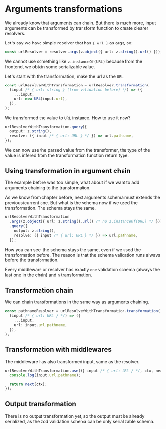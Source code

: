 # Arguments transformations

We already know that arguments can chain. But there is much more, input arguments can be transformed by transform function to create clearer resolvers.

Let's say we have simple resolver that has `{ url }` as args, so:

```ts title="Resolver with url argument"
const urlResolver = resolver.args(z.object({ url: z.string().url() }));
```

We cannot use something like `z.instanceOf(URL)` because from the frontend, we obtain some serializable value.

Let's start with the transformation, make the url as the `URL`.

```ts title="URL transformation"
const urlResolverWithTransformation = urlResolver.transformation(
  (input /* { url: string } (from validation before) */) => ({
    ...input,
    url: new URL(input.url),
  }),
);
```

We transformed the value to `URL` instance. How to use it now?

```ts title="URL transformation"
urlResolverWithTransformation.query({
  output: z.string(),
  resolve: ({ input /* { url: URL } */ }) => url.pathname,
});
```

We can now use the parsed value from the transformer, the type of the value is infered from the transformation function return type.

## Using transformation in argument chain

The example before was too simple, what about if we want to add arguments chaining to the transformation.

As we know from chapter before, next arguments schema must extends the previous/current one. But what is the schema now if we used the transformation.
The schema stays the same.

```ts title="URL transformation"
urlResolverWithTransformation
  .args(z.object({ url: z.string().url() /* no z.instanceOf(URL) */ }))
  .query({
    output: z.string(),
    resolve: ({ input /* { url: URL } */ }) => url.pathname,
  });
```

How you can see, the schema stays the same, even if we used the transformation before. The reason is that the schema validation runs always before the transformation.

Every middleware or resolver has exactly `one` validation schema (always the last one in the chain) and `n` transformation.

## Transformation chain

We can chain transformations in the same way as arguments chaining.

```ts title="URL transformation into pathname"
const pathnameResolver = urlResolverWithTransformation.transformation(
  (input /* { url: URL } */) => ({
    ...input,
    url: input.url.pathname,
  }),
);
```

## Transformation with middlewares

The middleware has also transformed input, same as the resolver.

```ts title="URL transformation with middlewares"
urlResolverWithTransformation.use(({ input /* { url: URL } */, ctx, next }) => {
  console.log(input.url.pathname);

  return next(ctx);
});
```

## Output transformation

There is no output transformation yet, so the output must be already serialized, as the zod validation schema can be only serializable schema.
